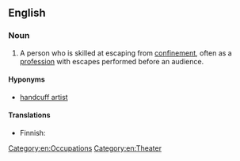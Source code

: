 ==English==

===Noun===
{{en-noun|head=[[escape]] [[artist]]}}

# A person who is skilled at escaping from [[confinement]], often as a [[profession]] with escapes performed before an audience.

====Hyponyms====
* [[handcuff artist]]

====Translations====
{{trans-top|person skilled in escaping from confinement}}
* Finnish: {{t-|fi|kahlekuningas}}
{{trans-mid}}
{{trans-bottom}}

[[Category:en:Occupations]]
[[Category:en:Theater]]